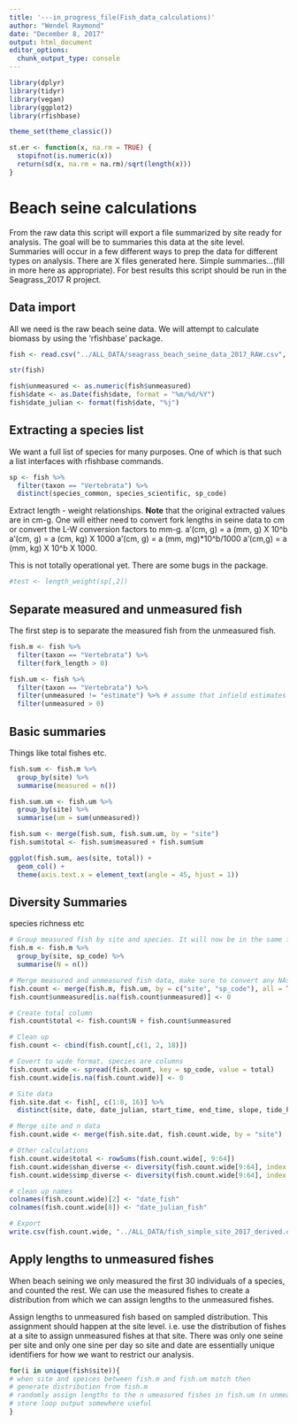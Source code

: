 ```yaml
---
title: '---in_progress_file(Fish_data_calculations)'
author: "Wendel Raymond"
date: "December 8, 2017"
output: html_document
editor_options: 
  chunk_output_type: console
---
```


```r
library(dplyr)
library(tidyr)
library(vegan)
library(ggplot2)
library(rfishbase)

theme_set(theme_classic())
```

```r
st.er <- function(x, na.rm = TRUE) {
  stopifnot(is.numeric(x))
  return(sd(x, na.rm = na.rm)/sqrt(length(x)))
}
```

# Beach seine calculations
From the raw data this script will export a file summarized by site ready for analysis. The goal will be to summaries this data at the site level. Summaries will occur in a few different ways to prep the data for different types on analysis. There are X files generated here. Simple summaries...(fill in more here as appropriate). For best results this script should be run in the Seagrass_2017 R project.

## Data import
All we need is the raw beach seine data. We will attempt to calculate biomass by using the 'rfishbase' package.

```r
fish <- read.csv("../ALL_DATA/seagrass_beach_seine_data_2017_RAW.csv", stringsAsFactors = FALSE, header = TRUE)

str(fish)

fish$unmeasured <- as.numeric(fish$unmeasured)
fish$date <- as.Date(fish$date, format = "%m/%d/%Y")
fish$date_julian <- format(fish$date, "%j")
```

## Extracting a species list
We want a full list of species for many purposes. One of which is that such a list interfaces with rfishbase commands.

```r
sp <- fish %>% 
  filter(taxon == "Vertebrata") %>%
  distinct(species_common, species_scientific, sp_code)
```

Extract length - weight relationships. **Note** that the original extracted values are in cm-g. One will either need to convert fork lengths in seine data to cm or convert the L-W conversion factors to mm-g. a’(cm, g) = a (mm, g) X 10^b a’(cm, g) = a (cm, kg) X 1000 a’(cm, g) = a (mm, mg)*10^b/1000 a’(cm,g) = a (mm, kg) X 10^b X 1000.

This is not totally operational yet. There are some bugs in the package.
```r
#test <- length_weight(sp[,2])
```

## Separate measured and unmeasured fish
The first step is to separate the measured fish from the unmeasured fish.
```r
fish.m <- fish %>%
  filter(taxon == "Vertebrata") %>%
  filter(fork_length > 0)

fish.um <- fish %>%
  filter(taxon == "Vertebrata") %>% 
  filter(unmeasured != "estimate") %>% # assume that infield estimates are accurate
  filter(unmeasured > 0)
```

## Basic summaries
Things like total fishes etc.
```r
fish.sum <- fish.m %>%
  group_by(site) %>% 
  summarise(measured = n())

fish.sum.um <- fish.um %>%
  group_by(site) %>% 
  summarise(um = sum(unmeasured))

fish.sum <- merge(fish.sum, fish.sum.um, by = "site")
fish.sum$total <- fish.sum$measured + fish.sum$um

ggplot(fish.sum, aes(site, total)) +
  geom_col() +
  theme(axis.text.x = element_text(angle = 45, hjust = 1))
```

## Diversity Summaries
species richness etc
```r
# Group measured fish by site and species. It will now be in the same format at the unmeasured subset of the data
fish.m <- fish.m %>% 
  group_by(site, sp_code) %>% 
  summarise(N = n())

# Merge measured and unmeasured fish data, make sure to convert any NAs in N and unmeasured columns to 0
fish.count <- merge(fish.m, fish.um, by = c("site", "sp_code"), all = TRUE)
fish.count$unmeasured[is.na(fish.count$unmeasured)] <- 0

# Create total column
fish.count$total <- fish.count$N + fish.count$unmeasured

# Clean up
fish.count <- cbind(fish.count[,c(1, 2, 18)])

# Covert to wide format, species are columns
fish.count.wide <- spread(fish.count, key = sp_code, value = total) 
fish.count.wide[is.na(fish.count.wide)] <- 0

# Site data
fish.site.dat <- fish[, c(1:8, 16)] %>% 
  distinct(site, date, date_julian, start_time, end_time, slope, tide_height, tide_time)

# Merge site and n data
fish.count.wide <- merge(fish.site.dat, fish.count.wide, by = "site")

# Other calculations
fish.count.wide$total <- rowSums(fish.count.wide[, 9:64])
fish.count.wide$shan_diverse <- diversity(fish.count.wide[9:64], index = "shannon")
fish.count.wide$simp_diverse <- diversity(fish.count.wide[9:64], index = "simpson")  

# clean up names
colnames(fish.count.wide)[2] <- "date_fish"
colnames(fish.count.wide[8]) <- "date_julian_fish"

# Export
write.csv(fish.count.wide, "../ALL_DATA/fish_simple_site_2017_derived.csv", row.names = FALSE)
```


## Apply lengths to unmeasured fishes
When beach seining we only measured the first 30 individuals of a species, and counted the rest. We can use the measured fishes to create a distribution from which we can assign lengths to the unmeasured fishes.

Assign lengths to unmeasured fish based on sampled distribution. This assignment should happen at the site level. i.e. use the distribution of fishes at a site to assign unmeasured fishes at that site. There was only one seine per site and only one sine per day so site and date are essentially unique identifiers for how we want to restrict our analysis.  
```r
for(i in unique(fish$site)){
# when site and speices between fish.m and fish.um match then
# generate distribution from fish.m
# randomly assign lengths to the n umeasured fishes in fish.um (n unmeasured fishes is value of fish.um$unmeasured)
# store loop output somewhere useful
}

```

